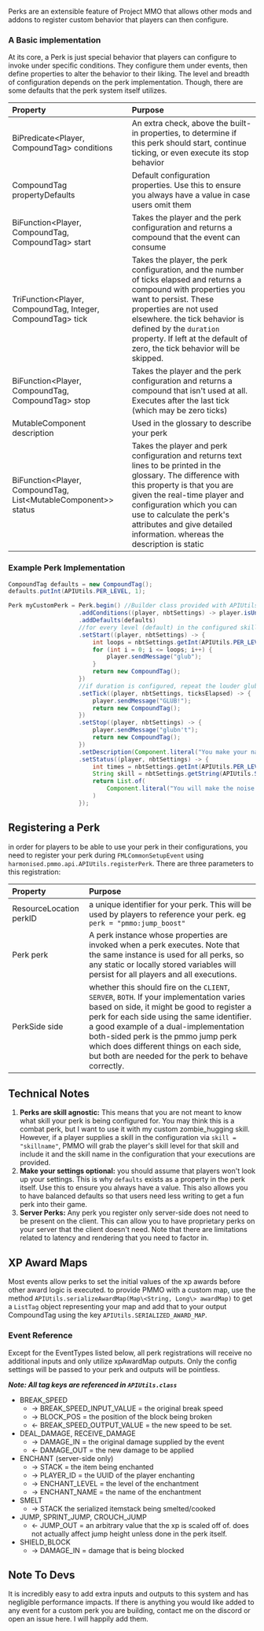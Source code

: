 Perks are an extensible feature of Project MMO that allows other mods and addons to register custom behavior that players can then configure.

### A Basic implementation
At its core, a Perk is just special behavior that players can configure to invoke under specific conditions.  They configure them under events, then define properties to alter the behavior to their liking.  The level and breadth of configuration depends on the perk implementation.  Though, there are some defaults that the perk system itself utilizes.

|Property| Purpose                              |
|:---|:-------------|
|BiPredicate\<Player, CompoundTag\> conditions| An extra check, above the built-in properties, to determine if this perk should start, continue ticking, or even execute its stop behavior |
|CompoundTag propertyDefaults| Default configuration properties. Use this to ensure you always have a value in case users omit them  |
|BiFunction\<Player, CompoundTag, CompoundTag\> start| Takes the player and the perk configuration and returns a compound that the event can consume |
|TriFunction\<Player, CompoundTag, Integer, CompoundTag\> tick| Takes the player, the perk configuration, and the number of ticks elapsed and returns a compound with properties you want to persist.  These properties are not used elsewhere.  the tick behavior is defined by the `duration` property.  If left at the default of zero, the tick behavior will be skipped. |
|BiFunction\<Player, CompoundTag, CompoundTag\> stop| Takes the player and the perk configuration and returns a compound that isn't used at all.  Executes after the last tick (which may be zero ticks)|
|MutableComponent description|Used in the glossary to describe your perk|
|BiFunction\<Player, CompoundTag, List\<MutableComponent\>\> status|Takes the player and perk configuration and returns text lines to be printed in the glossary.  The difference with this property is that you are given the real-time player and configuration which you can use to calculate the perk's attributes and give detailed information.  whereas the description is static|

### Example Perk Implementation
```java
CompoundTag defaults = new CompoundTag();
defaults.putInt(APIUtils.PER_LEVEL, 1);

Perk myCustomPerk = Perk.begin() //Builder class provided with APIUtils
                    .addConditions((player, nbtSettings) -> player.isUnderWater())
                    .addDefaults(defaults)
                    //for every level (default) in the configured skill, send the message "glub" to the player
                    .setStart((player, nbtSettings) -> {
                        int loops = nbtSettings.getInt(APIUtils.PER_LEVEL) * nbtSettings.getLong(APIUtils.SKILL_LEVEL);
                        for (int i = 0; i <= loops; i++) {
                            player.sendMessage("glub");
                        }
                        return new CompoundTag();
                    })
                    //if duration is configured, repeat the louder glub per tick
                    .setTick((player, nbtSettings, ticksElapsed) -> {
                        player.sendMessage("GLUB!");
                        return new CompoundTag();
                    })
                    .setStop((player, nbtSettings) -> {
                        player.sendMessage("glubn't");
                        return new CompoundTag();
                    })
                    .setDescription(Component.literal("You make your natural noises when wet during this event.")
                    .setStatus((player, nbtSettings) -> {
                        int times = nbtSettings.getInt(APIUtils.PER_LEVEL);
                        String skill = nbtSettings.getString(APIUtils.SKILLNAME);
                        return List.of(
                            Component.literal("You will make the noise " + times + " per level in " + skill)
                        )
                    });
```

## Registering a Perk
in order for players to be able to use your perk in their configurations, you need to register your perk during `FMLCommonSetupEvent` using `harmonised.pmmo.api.APIUtils.registerPerk`.  There are three parameters to this registration:

|Property| Purpose|
|:---|:-------------------------| 
|ResourceLocation perkID| a unique identifier for your perk.  This will be used by players to reference your perk.  eg `perk = "pmmo:jump_boost"` |
|Perk perk| A perk instance whose properties are invoked when a perk executes.  Note that the same instance is used for all perks, so any static or locally stored variables will persist for all players and all executions.|
|PerkSide side| whether this should fire on the `CLIENT`, `SERVER`, `BOTH`.  If your implementation varies based on side, it might be good to register a perk for each side using the same identifier. a good example of a dual-implementation both-sided perk is the pmmo jump perk which does different things on each side, but both are needed for the perk to behave correctly. |

## Technical Notes
1. **Perks are skill agnostic:** This means that you are not meant to know what skill your perk is being configured for.  You may think this is a combat perk, but I want to use it with my custom zombie_hugging skill.  However, if a player supplies a skill in the configuration via `skill = "skillname"`, PMMO will grab the player's skill level for that skill and include it and the skill name in the configuration that your executions are provided. 
2. **Make your settings optional:** you should assume that players won't look up your settings.  This is why `defaults` exists as a property in the perk itself.  Use this to ensure you always have a value.  This also allows you to have balanced defaults so that users need less writing to get a fun perk into their game.
3. **Server Perks:** Any perk you register only server-side does not need to be present on the client.  This can allow you to have proprietary perks on your server that the client doesn't need.  Note that there are limitations related to latency and rendering that you need to factor in.

## XP Award Maps
Most events allow perks to set the initial values of the xp awards before other award logic is executed.  to provide PMMO with a custom map, use the method `APIUtils.serializeAwardMap(Map\<String, Long\> awardMap)` to get a `ListTag` object representing your map and add that to your output CompoundTag using the key `APIUtils.SERIALIZED_AWARD_MAP`.

### Event Reference
Except for the EventTypes listed below, all perk registrations will receive no additional inputs and only utilize xpAwardMap outputs.  Only the config settings will be passed to your perk and outputs will be pointless.

***Note: All tag keys are referenced in `APIUtils.class`***

- BREAK_SPEED
    - -\> BREAK_SPEED_INPUT_VALUE = the original break speed
    - -\> BLOCK_POS = the position of the block being broken
    - \<- BREAK_SPEED_OUTPUT_VALUE = the new speed to be set.
- DEAL_DAMAGE, RECEIVE_DAMAGE
    - -\> DAMAGE_IN = the original damage supplied by the event
    - \<- DAMAGE_OUT = the new damage to be applied
- ENCHANT (server-side only)
    - -\> STACK = the item being enchanted
    - -\> PLAYER_ID = the UUID of the player enchanting
    - -\> ENCHANT_LEVEL = the level of the enchantment
    - -\> ENCHANT_NAME = the name of the enchantment
- SMELT
    - -\> STACK the serialized itemstack being smelted/cooked
- JUMP, SPRINT_JUMP, CROUCH_JUMP
    - \<- JUMP_OUT = an arbitrary value that the xp is scaled off of.  does not actually affect jump height unless done in the perk itself.
- SHIELD_BLOCK
    - -\> DAMAGE_IN = damage that is being blocked

## Note To Devs
It is incredibly easy to add extra inputs and outputs to this system and has negligible performance impacts. If there is anything you would like added to any event for a custom perk you are building, contact me on the discord or open an issue here.  I will happily add them.